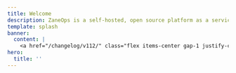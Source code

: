 ```yaml
---
title: Welcome
description: ZaneOps is a self-hosted, open source platform as a service for hosting static sites, web apps, databases, CRONS, Workers using docker swarm as the engine.
template: splash
banner:
  content: |
    <a href="/changelog/v112/" class="flex items-center gap-1 justify-center">Support for Preview Deployments (v1.12) <svg aria-hidden="true" class="astro-vnzlvqnm astro-445ym5ac" width="16" height="16" viewBox="0 0 24 24" fill="currentColor" style="--sl-icon-size: 1.5em;"><path d="M17.92 11.62a1.001 1.001 0 0 0-.21-.33l-5-5a1.003 1.003 0 1 0-1.42 1.42l3.3 3.29H7a1 1 0 0 0 0 2h7.59l-3.3 3.29a1.002 1.002 0 0 0 .325 1.639 1 1 0 0 0 1.095-.219l5-5a1 1 0 0 0 .21-.33 1 1 0 0 0 0-.76Z"></path></svg></a>
hero:
  title: ''
---
```



<Style />
<section id="hero" class="py-12 md:pt-24 grid grid-cols-1 md:grid-cols-3 gap-2 items-center">
  <div class="md:col-span-2 flex flex-col gap-2 items-center text-center md:text-start md:items-start">
    <h1 class="text-4xl md:text-5xl lg:text-6xl whitespace-nowrap">
      Welcome to ZaneOps
    </h1>
    <p>
      ZaneOps is a beautiful and fast self-hosted platform for deploying and managing apps, databases, static websites and more.
    </p>
    <Code lang="shell" code={`curl -fsSL https://cdn.zaneops.dev/install.sh | sudo bash`} frame="none" class="w-full max-w-full" />
    <div class="flex items-center gap-4">
      <LinkButton variant="primary" href="/installation">
        Get started
        <Icon name="right-arrow" />
      </LinkButton>
      <LinkButton variant="minimal" href="/installation">
        Star us on Github
        <Icon name="github" />
      </LinkButton>
    </div>
  </div>
  <div class="order-first md:order-last flex justify-center md:justify-start">
    <Logo class="w-52 sm:w-80" />
  </div>
</section>

<section id="screenshots">
  <BrowserScreenshot srcLight={DashboardLight.src} srcDark={DashboardDark.src} alt="ZaneOps dashboard" />
</section>

<section id="feature-highlight" className="mt-60 flex flex-col gap-2">
  <h2 className="text-pretty">Exceptional speed and user experience, packed with features</h2>
  <p>
    Who said a free and open source project should look ugly ?
  </p>

  <div className="grid md:grid-cols-2 my-14 [&>*]:py-6 [&>:nth-of-type(even)]:md:pl-6  [&>:nth-of-type(even)]:md:border-l [&>:nth-of-type(odd)]:md:pr-6">
    <div className="border-border flex-col gap-3 grid grid-cols-1 grid-rows-subgrid row-span-3">
      <h3 className="text-xl font-medium flex items-center gap-2">
        <Rocket class="text-neutral-400" />
        <span>
          Get started under 60 seconds
        </span>
      </h3>
      <small className="text-sm">
        No code changes, extra packages, or CLI tools needed - just connect your git provider account, select a repo, and click deploy !
      </small>

      <div 
        className="relative aspect-16/9 bg-center bg-bg p-6 rounded-lg h-80 w-full border border-slate-400/10 shadow-xs"
        >
        <img src={SourcePickerLight.src} className="dark:hidden" />
        <img src={SourcePickerDark.src} className="hidden dark:inline" />
      </div>

    </div>

    <div className="border-border flex-col gap-3 grid grid-cols-1 grid-rows-subgrid row-span-3">
      <h3 className="text-xl font-medium flex items-center gap-2">
        <Network class="text-neutral-400" />
        <span>
          Multiple environments
        </span>
      </h3>
      <small className="text-sm">
        Create multiple environments for your app, such as `staging`, `production`, and `development`. Each environment can have its own configuration and is isolated from each other.
      </small>

      <div 
        className="relative w-full aspect-16/9 bg-center bg-contain bg-bg py-6 px-4 flex  h-80 items-center justify-center rounded-lg border border-slate-400/10 shadow-xs"
        >
        <img src={EnvironmentListLight.src} className="dark:hidden " />
        <img src={EnvironmentListDark.src} className="hidden dark:inline " />
      </div>
    </div>

    <div className="border-t border-border gap-3 grid grid-cols-1 grid-rows-subgrid row-span-3">
      <h3 className="text-xl font-medium flex items-center gap-2">
        <FlaskConical class="text-neutral-400" />
        <span>
          Preview deployments
        </span>
      </h3>
      <small className="text-sm">
        Create preview deployments from Gitlab and GitHub repositories. 
        Test & Preview your features before sending them to production. 
      </small>

      <div 
        className="relative w-full aspect-16/9 bg-center bg-contain bg-bg py-6 px-4 flex  h-80 items-center justify-center rounded-lg border border-slate-400/10 shadow-xs"
        >
        <img src={PreviewDeploymentCommentLight.src} className="dark:hidden " />
        <img src={PreviewDeploymentCommentDark.src} className="hidden dark:inline " />
      </div>
    </div>

    <div className="border-t border-border gap-3 grid grid-cols-1 grid-rows-subgrid row-span-3">
      <h3 className="text-xl font-medium flex items-center gap-2">
        <Split class="text-neutral-400" />
        <span>
          Blue/Green deployments
        </span>
      </h3>
      <small className="text-sm">
        Deploying a new version doesn’t require stopping the old one, ensuring uninterrupted uptime.
      </small>

       <div 
        className="relative w-full aspect-16/9 bg-center bg-contain bg-bg py-6 px-4 flex  h-80 items-center justify-center rounded-lg border border-slate-400/10 shadow-xs"
        >
        <img src={BlueGreenLight.src} className="dark:hidden " />
        <img src={BlueGreenDark.src} className="hidden dark:inline " />
      </div>
    </div>
  
  </div>
</section>

<LogSectionHome />

<section id="workflow" className="my-46 grid md:grid-cols-2 lg:grid-cols-4 gap-12 place-items-start place-content-center md:mx-auto w-fit lg:w-full">
  <div className="flex flex-col gap-2 w-full md:max-w-80">
    <h3 className="text-lg flex items-center gap-2">
      <CloudUpload className="text-neutral-400 flex-none" />
    <span>Push to deploy</span>
    </h3>
    <p>You can deploy manually, automatically on every `git push` or via CI/CD.</p>
  </div>

  <div className="flex flex-col gap-2 w-full md:max-w-80">
    <h3 className="text-lg flex items-center gap-2">
      <ShieldCheck className="text-neutral-400 flex-none" />
      <span>Free SSL certificates</span>
    </h3>
    <p>Every domain-custom or auto-generated gets a free SSL certificate no manual setup required</p>
  </div>

  <div className="flex flex-col gap-2 w-full md:max-w-80">
    <h3 className="text-lg flex items-start gap-2">
       <GitCompareArrows className="text-neutral-400 flex-none" />
      <span>Git-Like Config System</span>
    </h3>
    <p>Review and validate changes before deploying new versions.</p>
  </div>

  <div className="flex flex-col gap-2 w-full md:max-w-80">
    <h3 className="text-lg flex items-start gap-2">
       <Heart className="text-neutral-400 flex-none" />
      <span>Best in class UI & UX</span>
    </h3>
    <p>Sleek, intuitive and fast, built to get out of your way.</p>
  </div>
</section>


<section id="scalability" className="my-46 flex flex-col gap-24">
  <div>
    <h2 className="text-pretty">Strength in Battle-Tested Tech</h2>
    <p>
      Powered by trusted open-source technologies, ZaneOps lets you focus on building and shipping, while we handle the complexity.
    </p>
  </div>

  <div className="grid md:grid-cols-2 gap-16 md:gap-8 place-items-start">
    <div className="flex flex-col gap-4 items-start h-full">
      <div class="flex flex-col gap-1">
        <h3 className="text-lg flex items-center gap-2">
          <Network className="text-neutral-400" />
          Docker swarm
        </h3>
        <p> 
          Powers ZaneOps behind the scenes, orchestrating your services, handling scaling, 
          and keeping deployments reliable without manual intervention.
        </p>
      </div>
      <div class="h-full flex items-center w-full">
        <img src={SwarmLogo.src} className="w-80 max-w-full" />
      </div>
    </div>
    <div className="flex flex-col gap-6 items-start h-full">
      <div class="flex flex-col gap-1">
        <h3 className="text-lg flex items-center gap-2">
          <Globe className="text-neutral-400" />
          Caddy
        </h3>
        <p>
          Manages all external traffic in ZaneOps, providing automatic HTTPS,
          acting as a reverse proxy, and ensuring your services are securely and seamlessly accessible.
        </p>
      </div>
      <div class="h-full flex items-center w-full">
        <img src={CaddyLogo.src} className="w-80 max-w-full" />
      </div>
    </div>
  </div>
</section>


{/* <section id="testimonials" className="my-32">
  <h2 className="text-pretty">Developpers love ZaneOps ❤️ </h2>
  <p>
     Hear what real teams say about shipping faster with ZaneOps.
  </p>
</section> */}
